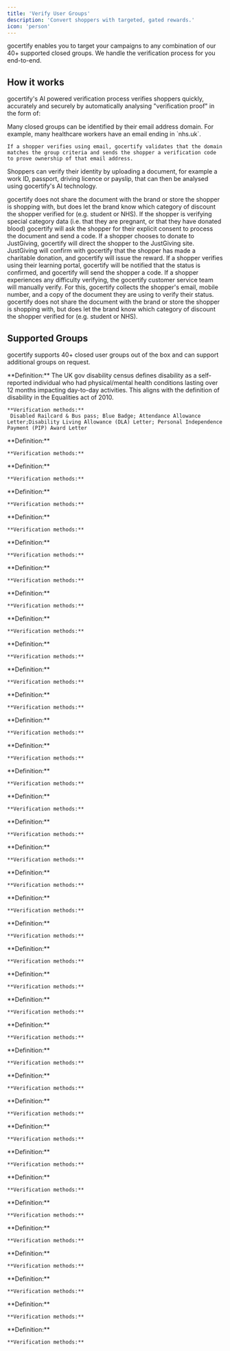 ```yaml
---
title: 'Verify User Groups'
description: 'Convert shoppers with targeted, gated rewards.'
icon: 'person'
---
```


gocertify enables you to target your campaigns to any combination of our 40+ supported closed groups. We handle the verification process for you end-to-end. 

## How it works
gocertify's AI powered verification process verifies shoppers quickly, accurately and securely by automatically analysing "verification proof" in the form of:

<AccordionGroup>
  <Accordion title="Email Ownership" icon="envelope">
    Many closed groups can be identified by their email address domain. For example, many healthcare workers have an email ending in `nhs.uk`. 
    
    If a shopper verifies using email, gocertify validates that the domain matches the group criteria and sends the shopper a verification code to prove ownership of that email address.
  </Accordion>
  <Accordion title="Document Upload" icon="passport">
  Shoppers can verify their identity by uploading a document, for example a work ID, passport, driving licence or payslip, that can then be analysed 
  using gocertify's AI technology. 
  
  gocertify does not share the document with the brand or store 
  the shopper is shopping with, but does let the brand know which category of discount the shopper verified for (e.g. student or NHS). If the shopper 
  is verifying special category data (i.e. that they are pregnant, or that they have donated blood) gocertify will ask the shopper for their explicit consent to process the document 
  and send a code.
  </Accordion>
  <Accordion title="JustGiving" icon="circle-dollar-to-slot">
  If a shopper chooses to donate to JustGiving, gocertify will direct the shopper to the JustGiving site. JustGiving will confirm with gocertify that the 
  shopper has made a charitable donation, and gocertify will issue the reward.
  </Accordion>
  <Accordion title="Learning Portal" icon="building-columns">
  If a shopper verifies using their learning portal, gocertify will be notified that the status is confirmed, and gocertify will send the shopper a code.
  </Accordion>
  <Accordion title="Manual Verification" icon="headset">
  If a shopper experiences any difficulty verifying, the <Tooltip tip="Available 24 hours 7 days a week"> gocertify customer service team </Tooltip> will manually verify. For this, gocertify collects the shopper's email, 
  mobile number, and a copy of the document they are using to verify their status. gocertify does not share the document with the brand or store the shopper is 
  shopping with, but does let the brand know which category of discount the shopper verified for (e.g. student or NHS).
  </Accordion>
</AccordionGroup>



## Supported Groups

gocertify supports 40+ closed user groups out of the box and can support additional groups on request.

<AccordionGroup>

  <Accordion title="Disability" icon="wheelchair">
    **Definition:** The UK gov disability census defines disability as a self-reported individual who had physical/mental health conditions lasting over 
    12 months impacting day-to-day activities. This aligns with the definition of disability in the Equalities act of 2010.

    **Verification methods:**
     Disabled Railcard & Bus pass; Blue Badge; Attendance Allowance Letter;Disability Living Allowance (DLA) Letter; Personal Independence Payment (PIP) Award Letter

  </Accordion>

  <Accordion title="Military" icon="shield-halved">
    **Definition:**
    
    **Verification methods:**
  </Accordion>

  <Accordion title="Students" icon="graduation-cap">
    **Definition:**
    
    **Verification methods:**
  </Accordion>

  <Accordion title="NHS" icon="heart">
    **Definition:**
    
    **Verification methods:**
  </Accordion>

  <Accordion title="Teacher" icon="chalkboard-user">
    **Definition:**
    
    **Verification methods:**
  </Accordion>

  <Accordion title="Youth" icon="alien-8bit">
    **Definition:**
    
    **Verification methods:**
  </Accordion>

  <Accordion title="Police & Fire Service" icon="fire-extinguisher">
    **Definition:**
    
    **Verification methods:**
  </Accordion>

  <Accordion title="First Responder" icon="truck-medical">
    **Definition:**
    
    **Verification methods:**
  </Accordion>

  <Accordion title="Social" icon="hands-holding-child">
    **Definition:**
    
    **Verification methods:**
  </Accordion>

  <Accordion title="Apprentice" icon="hammer">
    **Definition:**
    
    **Verification methods:**
  </Accordion>

  <Accordion title="Strava" icon="person-running">
    **Definition:**
    
    **Verification methods:**
  </Accordion>

  <Accordion title="Donate" icon="circle-dollar-to-slot">
    **Definition:**
    
    **Verification methods:**
  </Accordion>

  <Accordion title="Delivery & Transport Staff" icon="truck">
    **Definition:**
    
    **Verification methods:**
  </Accordion>

  <Accordion title="Supermarket Staff" icon="cart-shopping">
    **Definition:**
    
    **Verification methods:**
  </Accordion>

  <Accordion title="Charity Worker" icon="hand-holding-heart">
    **Definition:**
    
    **Verification methods:**
  </Accordion>

  <Accordion title="Australian Defence Force" icon="shield-halved">
    **Definition:**
    
    **Verification methods:**
  </Accordion>


  <Accordion title="Diabetes" icon="kit-medical">
    **Definition:**
    
    **Verification methods:**
  </Accordion>

  <Accordion title="Graduates" icon="graduation-cap">
    **Definition:**
    
    **Verification methods:**
  </Accordion>

  <Accordion title="Festival Worker" icon="cloud-sun">
    **Definition:**
    
    **Verification methods:**
  </Accordion>

  <Accordion title="Social Worker" icon="hands-holding-child">
    **Definition:**
    
    **Verification methods:**
  </Accordion>

  <Accordion title="Essential Worker" icon="user-nurse">
    **Definition:**
    
    **Verification methods:**
  </Accordion>

  <Accordion title="Postal & Transport Staff" icon="truck">
    **Definition:**
    
    **Verification methods:**
  </Accordion>

  <Accordion title="Dealmaker" icon="handshake">
    **Definition:**
    
    **Verification methods:**
  </Accordion>

  <Accordion title="Maternity Leave" icon="baby-carriage">
    **Definition:**
    
    **Verification methods:**
  </Accordion>

  <Accordion title="Nike Run Club" icon="person-running">
    **Definition:**
    
    **Verification methods:**
  </Accordion>

  <Accordion title="Employee Discount" icon="briefcase">
    **Definition:**
    
    **Verification methods:**
  </Accordion>

  <Accordion title="Code Generator" icon="code">
    **Definition:**
    
    **Verification methods:**
  </Accordion>

  <Accordion title="Receipt Discount" icon="receipt">
    **Definition:**
    
    **Verification methods:**
  </Accordion>

  <Accordion title="Over 25" icon="id-card">
    **Definition:**
    
    **Verification methods:**
  </Accordion>

  <Accordion title="Student & Youth" icon="alien-8bit">
    **Definition:**
    
    **Verification methods:**
  </Accordion>

  <Accordion title="Shop Runner" icon="shop">
    **Definition:**
    
    **Verification methods:**
  </Accordion>

  <Accordion title="Age Discount" icon="image-portrait">
    **Definition:**
    
    **Verification methods:**
  </Accordion>

  <Accordion title="Emergency Service Workers" icon="user-nurse">
    **Definition:**
    
    **Verification methods:**
  </Accordion>

  <Accordion title="Deliveroo Riders" icon="motorcycle">
    **Definition:**
    
    **Verification methods:**
  </Accordion>

  <Accordion title="Debenhams Beauty Club" icon="face-grin-hearts">
    **Definition:**
    
    **Verification methods:**
  </Accordion>

  <Accordion title="QuickBooks Exclusive" icon="chart-line">
    **Definition:**
    
    **Verification methods:**
  </Accordion>

  <Accordion title="Veterinary Staff" icon="dog">
    **Definition:**
    
    **Verification methods:**
  </Accordion>
</AccordionGroup>